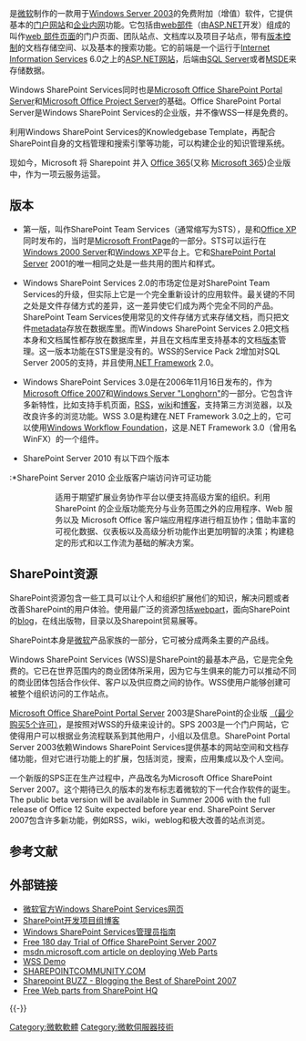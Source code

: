 {{Multiple issues|
{{更新|time=2013-12-14T04:50:29+00:00}}
{{Copy edit|time=2021-07-13T07:08:06+00:00}}
{{Expand English|Microsoft SharePoint}}

}}
{{NoteTA
|G1=IT
}}
{{lang|en|'''SharePoint'''}}是[[微软|微软]]制作的一款用于[[Windows_Server_2003|Windows Server 2003]]的免费附加（增值）软件，它提供基本的[[门户网站|门户网站]]和[[企业内网|企业内网]]功能。它包括由[[web部件|web部件]]（由[[ASP.NET|ASP.NET]]开发）组成的叫作[[web_部件页面|web 部件页面]]的门户页面、团队站点、文档库以及项目子站点，带有[[版本控制|版本控制]]的文档存储空间、以及基本的搜索功能。它的前端是一个运行于[[Internet_Information_Services|Internet Information Services]] 6.0之上的[[ASP.NET|ASP.NET]][[网站|网站]]，后端由[[Microsoft_SQL_Server|SQL Server]]或者[[MSDE|MSDE]]来存储数据。

Windows SharePoint Services同时也是[[Microsoft_Office_SharePoint_Portal_Server|Microsoft Office SharePoint Portal Server]]和[[Microsoft_Office_Project_Server|Microsoft Office Project Server]]的基础。Office SharePoint Portal Server是Windows SharePoint Services的企业版，并不像WSS一样是免费的。

利用Windows SharePoint Services的Knowledgebase Template，再配合SharePoint自身的文档管理和搜索引擎等功能，可以构建企业的知识管理系统。

现如今，Microsoft 将 Sharepoint 并入 [[Office_365|Office 365]](又称 [[Microsoft_365|Microsoft 365]])企业版中，作为一项云服务运营。

== 版本 ==

*第一版，叫作SharePoint Team Services（通常缩写为STS），是和[[Microsoft_Office_XP|Office XP]]同时发布的，当时是[[Microsoft_FrontPage|Microsoft FrontPage]]的一部分。STS可以运行在[[Windows_2000_Server|Windows 2000 Server]]和[[Windows_XP|Windows XP]]平台上。它和[[SharePoint_Portal_Server|SharePoint Portal Server]] 2001的唯一相同之处是一些共用的图片和样式。

*Windows SharePoint Services 2.0的市场定位是对SharePoint Team Services的升级，但实际上它是一个完全重新设计的应用软件。最关键的不同之处是文件存储方式的差异，这一差异使它们成为两个完全不同的产品。SharePoint Team Services使用常见的文件存储方式来存储文档，而只把文件[[metadata|metadata]]存放在数据库里。而Windows SharePoint Services 2.0把文档本身和文档属性都存放在数据库里，并且在文档库里支持基本的文档[[版本|版本]]管理。这一版本功能在STS里是没有的。WSS的Service Pack 2增加对SQL Server 2005的支持，并且使用[[.NET_Framework|.NET Framework]] 2.0。

*Windows SharePoint Services 3.0是在2006年11月16日发布的，作为[[Microsoft_Office_2007|Microsoft Office 2007]]和[[Windows_Server_"Longhorn"|Windows Server "Longhorn"]]的一部分。它包含许多新特性，比如支持手机页面，[[RSS_(文件格式)|RSS]]，[[wiki|wiki]]和[[博客|博客]]，支持第三方浏览器，以及改良许多的浏览功能。WSS 3.0是构建在.NET Framework 3.0之上的，它可以使用[[Windows_Workflow_Foundation|Windows Workflow Foundation]]，这是.NET Framework 3.0（曾用名WinFX）的一个组件。

*SharePoint Server 2010 有以下四个版本
:*SharePoint Server 2010 企业版客户端访问许可证功能
::适用于期望扩展业务协作平台以便支持高级方案的组织。利用 SharePoint 的企业版功能充分与业务范围之外的应用程序、Web 服务以及 Microsoft Office 客户端应用程序进行相互协作；借助丰富的可视化数据、仪表板以及高级分析功能作出更加明智的决策；构建稳定的形式和以工作流为基础的解决方案。
:*SharePoint Server 2010 for Internet Sites（企业版）
::适用于期望利用 SharePoint 的全部企业功能来创建面向客户的公共网站以及专用外联网的组织。此版本能够提供 SharePoint Enterprise 的全部功能，不受任何技术限制。
:*SharePoint Server 2010 标准版客户端访问许可功能
::适用于期望部署覆盖各种内容的业务协作平台的组织。使用 SharePoint 的核心功能来管理内容和业务流程，查找和分享信息和专业经验，并简化不同组织中人员的协作方式。
:*SharePoint Server 2010 for Internet Sites（标准版）
::适用于期望利用 SharePoint Server 2010 标准版功能来创建公共 Internet 网站以及基本外联网的中小型组织。

== SharePoint资源 ==
SharePoint资源包含一些工具可以让个人和组织扩展他们的知识，解决问题或者改善SharePoint的用户体验。使用最广泛的资源包括[[webpart|webpart]]，面向SharePoint的[[blog|blog]]，在线出版物，目录以及Sharepoint贸易展等。

SharePoint本身是[[微软|微软]]产品家族的一部分，它可被分成两条主要的产品线。

Windows SharePoint Services (WSS)是SharePoint的最基本产品，它是完全免费的。它已在世界范围内的商业团体所采用，因为它与生俱来的能力可以推动不同的商业团体包括合作伙伴、客户以及供应商之间的协作。WSS使用户能够创建可被整个组织访问的工作站点。

[[Microsoft_Office_SharePoint_Portal_Server|Microsoft Office SharePoint Portal Server]] 2003是SharePoint的企业版 [https://web.archive.org/web/20070104054859/http://www.microsoft.com/office/sharepoint/howtobuy/default.mspx#E5/ （最少购买5个许可）]，是按照对WSS的升级来设计的。SPS 2003是一个门户网站，它使得用户可以根据业务流程联系到其他用户，小组以及信息。SharePoint Portal Server 2003依赖Windows SharePoint Services提供基本的网站空间和文档存储功能，但对它进行功能上的扩展，包括浏览，搜索，应用集成以及个人空间。

一个新版的SPS正在生产过程中，产品改名为Microsoft Office SharePoint Server 2007。这个期待已久的版本的发布标志着微软的下一代合作软件的诞生。The public beta version will be available in Summer 2006 with the full release of Office 12 Suite expected before year end. SharePoint Server 2007包含许多新功能，例如RSS，wiki，weblog和极大改善的站点浏览。

== 参考文献 ==
{{Reflist}}

== 外部链接 ==
* [http://sharepoint.microsoft.com/zh-tw/Pages/default.aspx 微软官方Windows SharePoint Services网页]{{Wayback|url=http://sharepoint.microsoft.com/zh-tw/Pages/default.aspx |date=20110412120144 }}
* [https://web.archive.org/web/20070315014921/http://blogs.msdn.com/sharepoint/ SharePoint开发项目组博客]
* [https://web.archive.org/web/20070305052946/http://www.microsoft.com/downloads/details.aspx?FamilyID=a637eff6-8224-4b19-a6a4-3e33fa13d230&displaylang=en Windows SharePoint Services管理员指南]
* [http://arquivo.pt/wayback/20080302215431/http://office.microsoft.com/search/redir.aspx?AssetID=XT102104951033&Origin=HH102081821033&CTT=5 Free 180 day Trial of Office SharePoint Server 2007]
* [http://msdn.microsoft.com/library/?url=/library/en-us/odc_sp2003_ta/html/sharepoint_deployingwebparts_msi.asp msdn.microsoft.com article on deploying Web Parts]{{Wayback|url=http://msdn.microsoft.com/library/?url=%2Flibrary%2Fen-us%2Fodc_sp2003_ta%2Fhtml%2Fsharepoint_deployingwebparts_msi.asp |date=20190913233018 }}
* [http://www.wssdemo.com/ WSS Demo]{{Wayback|url=http://www.wssdemo.com/ |date=20080517141015 }}
* [http://www.SHAREPOINTCOMMUNITY.com/ SHAREPOINTCOMMUNITY.COM]{{Wayback|url=http://www.sharepointcommunity.com/ |date=20200829052151 }}
* [https://web.archive.org/web/20070323002439/http://www.sharepointbuzz.com/ Sharepoint BUZZ - Blogging the Best of SharePoint 2007]
* [https://web.archive.org/web/20070509205346/http://www.sharepointhq.com/products/free_webparts.htm Free Web parts from SharePoint HQ]

{{-}}
{{Microsoft Servers}}
{{視窗元件}}
{{Microsoft Office}}

[[Category:微軟軟體|Category:微軟軟體]]
[[Category:微軟伺服器技術|Category:微軟伺服器技術]]